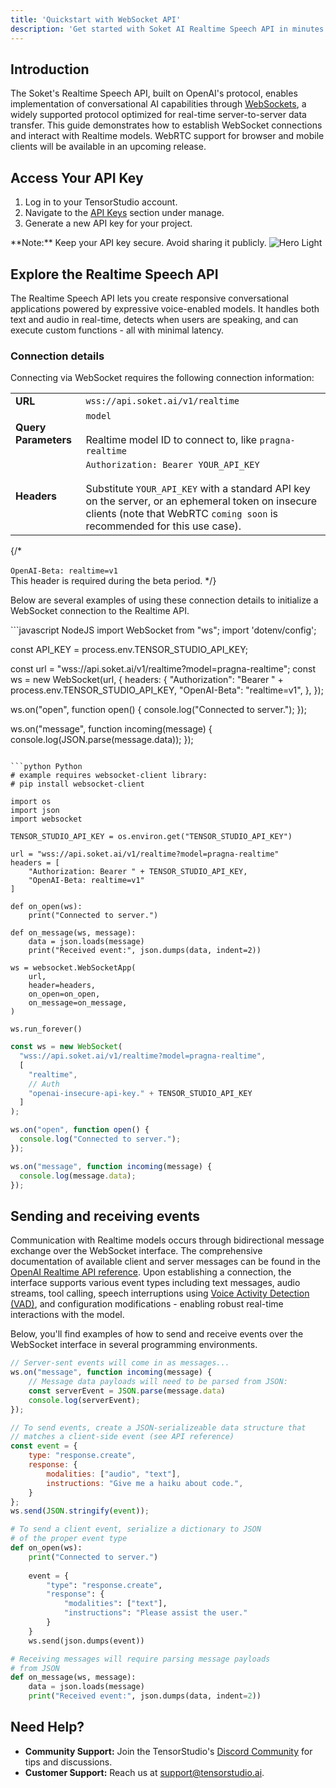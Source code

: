 ```yaml
---
title: 'Quickstart with WebSocket API'
description: 'Get started with Soket AI Realtime Speech API in minutes'
---
```


## Introduction

The Soket's Realtime Speech API, built on OpenAI's protocol, enables implementation of conversational AI capabilities through [WebSockets](https://developer.mozilla.org/en-US/docs/Web/API/WebSockets_API), a widely supported protocol optimized for real-time server-to-server data transfer. This guide demonstrates how to establish WebSocket connections and interact with Realtime models. WebRTC support for browser and mobile clients will be available in an upcoming release.

## Access Your API Key

1. Log in to your TensorStudio account.
2. Navigate to the [API Keys](https://app.tensorstudio.ai/studio/api-keys) section under manage.
3. Generate a new API key for your project.
<Info>
  **Note:** Keep your API key secure. Avoid sharing it publicly.
</Info>

<Frame>
<img
  className="block"
  style={{ borderRadius: '15px' }}
  src="/images/api_key_list.svg"
  alt="Hero Light"
/>
</Frame>

## Explore the Realtime Speech API

The Realtime Speech API lets you create responsive conversational applications powered by expressive voice-enabled models. It handles both text and audio in real-time, detects when users are speaking, and can execute custom functions - all with minimal latency.

### Connection details

Connecting via WebSocket requires the following connection information:

|          |    | 
| ------------- | ----------------- |
|**URL**|`wss://api.soket.ai/v1/realtime`|
|**Query Parameters**|`model` <br/><br/> Realtime model ID to connect to, like `pragna-realtime`|
|**Headers**|`Authorization: Bearer YOUR_API_KEY` <br/><br/> Substitute `YOUR_API_KEY` with a standard API key on the server, or an ephemeral token on insecure clients (note that WebRTC `coming soon` is recommended for this use case).|

{/* <br/><br/> `OpenAI-Beta: realtime=v1` <br/> This header is required during the beta period. */}

Below are several examples of using these connection details to initialize a WebSocket connection to the Realtime API.

<CodeGroup>
```javascript NodeJS
import WebSocket from "ws";
import 'dotenv/config';

const API_KEY = process.env.TENSOR_STUDIO_API_KEY;

const url = "wss://api.soket.ai/v1/realtime?model=pragna-realtime";
const ws = new WebSocket(url, {
  headers: {
    "Authorization": "Bearer " + process.env.TENSOR_STUDIO_API_KEY,
    "OpenAI-Beta": "realtime=v1",
  },
});

ws.on("open", function open() {
  console.log("Connected to server.");
});

ws.on("message", function incoming(message) {
  console.log(JSON.parse(message.data));
});
```

```python Python
# example requires websocket-client library:
# pip install websocket-client

import os
import json
import websocket

TENSOR_STUDIO_API_KEY = os.environ.get("TENSOR_STUDIO_API_KEY")

url = "wss://api.soket.ai/v1/realtime?model=pragna-realtime"
headers = [
    "Authorization: Bearer " + TENSOR_STUDIO_API_KEY,
    "OpenAI-Beta: realtime=v1"
]

def on_open(ws):
    print("Connected to server.")

def on_message(ws, message):
    data = json.loads(message)
    print("Received event:", json.dumps(data, indent=2))

ws = websocket.WebSocketApp(
    url,
    header=headers,
    on_open=on_open,
    on_message=on_message,
)

ws.run_forever()
```

```javascript JavaScript
const ws = new WebSocket(
  "wss://api.soket.ai/v1/realtime?model=pragna-realtime",
  [
    "realtime",
    // Auth
    "openai-insecure-api-key." + TENSOR_STUDIO_API_KEY
  ]
);

ws.on("open", function open() {
  console.log("Connected to server.");
});

ws.on("message", function incoming(message) {
  console.log(message.data);
});
```

</CodeGroup>



Sending and receiving events
----------------------------

Communication with Realtime models occurs through bidirectional message exchange over the WebSocket interface. The comprehensive documentation of available client and server messages can be found in the [OpenAI Realtime API reference](/docs/api-reference/realtime-client-events). Upon establishing a connection, the interface supports various event types including text messages, audio streams, tool calling, speech interruptions using [Voice Activity Detection (VAD)](/vad), and configuration modifications - enabling robust real-time interactions with the model.

Below, you'll find examples of how to send and receive events over the WebSocket interface in several programming environments.

<CodeGroup>

```javascript NodeJS / JavaScript
// Server-sent events will come in as messages...
ws.on("message", function incoming(message) {
    // Message data payloads will need to be parsed from JSON:
    const serverEvent = JSON.parse(message.data)
    console.log(serverEvent);
});

// To send events, create a JSON-serializeable data structure that
// matches a client-side event (see API reference)
const event = {
    type: "response.create",
    response: {
        modalities: ["audio", "text"],
        instructions: "Give me a haiku about code.",
    }
};
ws.send(JSON.stringify(event));
```

```python Python
# To send a client event, serialize a dictionary to JSON
# of the proper event type
def on_open(ws):
    print("Connected to server.")
    
    event = {
        "type": "response.create",
        "response": {
            "modalities": ["text"],
            "instructions": "Please assist the user."
        }
    }
    ws.send(json.dumps(event))

# Receiving messages will require parsing message payloads
# from JSON
def on_message(ws, message):
    data = json.loads(message)
    print("Received event:", json.dumps(data, indent=2))
```

</CodeGroup>



## Need Help?

- **Community Support:** Join the TensorStudio's [Discord Community](https://discord.gg/daRQX4yF) for tips and discussions.
- **Customer Support:** Reach us at support@tensorstudio.ai.